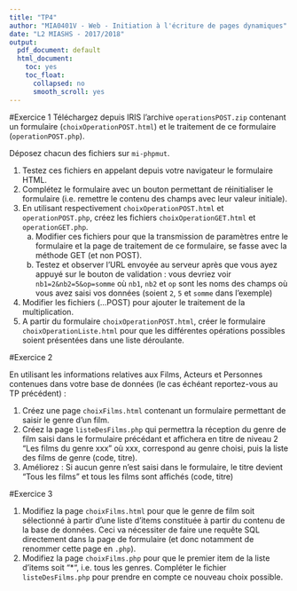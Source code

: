 ```yaml
---
title: "TP4"
author: "MIA0401V - Web - Initiation à l'écriture de pages dynamiques"
date: "L2 MIASHS - 2017/2018"
output:
  pdf_document: default
  html_document:
    toc: yes
    toc_float:
      collapsed: no
      smooth_scroll: yes
---
```



#Exercice 1
Téléchargez depuis IRIS l'archive `operationsPOST.zip` contenant un formulaire (`choixOperationPOST.html`) et le traitement de ce formulaire (`operationPOST.php`).

Déposez chacun des fichiers sur `mi-phpmut`.

1. Testez ces fichiers en appelant depuis votre navigateur le formulaire HTML.
2. Complétez le formulaire avec un bouton permettant de réinitialiser le formulaire (i.e. remettre le contenu des champs avec leur valeur initiale).
3. En utilisant respectivement `choixOperationPOST.html` et `operationPOST.php`, créez les fichiers `choixOperationGET.html` et `operationGET.php`. 
    a. Modifier ces fichiers pour que la transmission de paramètres entre le formulaire et la page de traitement de ce formulaire, se fasse avec la méthode GET (et non POST). 
    b. Testez et observer l'URL envoyée au serveur après que vous ayez appuyé sur le bouton de validation : vous devriez voir `nb1=2&nb2=5&op=somme` où `nb1`, `nb2` et `op` sont les noms des champs où vous avez saisi vos données (soient `2`, `5` et `somme` dans l'exemple)
4. Modifier les fichiers (...POST) pour ajouter le traitement de la multiplication.
5. A partir du formulaire `choixOperationPOST.html`, créer le formulaire `choixOperationListe.html` pour que les différentes opérations possibles soient présentées dans une liste déroulante.

#Exercice 2 

En utilisant les informations relatives aux Films, Acteurs et Personnes contenues dans votre base de données (le cas échéant reportez-vous au TP précédent) : 

1. Créez une page `choixFilms.html` contenant un formulaire permettant de saisir le genre d'un film.
2. Créez la page `listeDesFilms.php` qui permettra la réception du genre de film saisi dans le formulaire précédant et affichera en titre de niveau 2 "Les films du genre xxx" où xxx, correspond au genre choisi, puis la liste des films de genre (code, titre).
3. Améliorez : Si aucun genre n'est saisi dans le formulaire, le titre devient "Tous les films" et tous les films sont affichés (code, titre)

#Exercice 3

1.  Modifiez la page `choixFilms.html` pour que le genre de film soit sélectionné à partir d’une liste d’items constituée à partir du contenu de la base de données. Ceci va nécessiter de faire une requête SQL directement dans la page de formulaire (et donc notamment de renommer cette page en `.php`).
2. Modifiez la page `choixFilms.php` pour que le premier item de la liste d’items soit "*", i.e. tous les genres. Compléter le fichier `listeDesFilms.php` pour prendre en compte ce nouveau choix possible.


